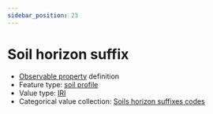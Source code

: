 ```yaml
---
sidebar_position: 23
---
```



# Soil horizon suffix

- [Observable property](/viewers/dawe-vocabs?uri=https://linked.data.gov.au/def/nrm/224075e9-0998-4cac-95c4-babe5b63e3bf) definition
- Feature type: [soil profile](http://linked.data.gov.au/def/tern-cv/80c39b95-0912-4267-bb66-2fa081683723)
- Value type: [IRI](https://w3id.org/tern/ontologies/tern/IRI)
- Categorical value collection: [Soils horizon suffixes codes](/viewers/dawe-vocabs?uri=https://linked.data.gov.au/def/nrm/31d3921f-1fcb-4ec2-99a6-749c7b9e4798)

<Example
  protocolModule="soil-pit-characterization"
  observableProperty="https://linked.data.gov.au/def/nrm/224075e9-0998-4cac-95c4-babe5b63e3bf"
/>

